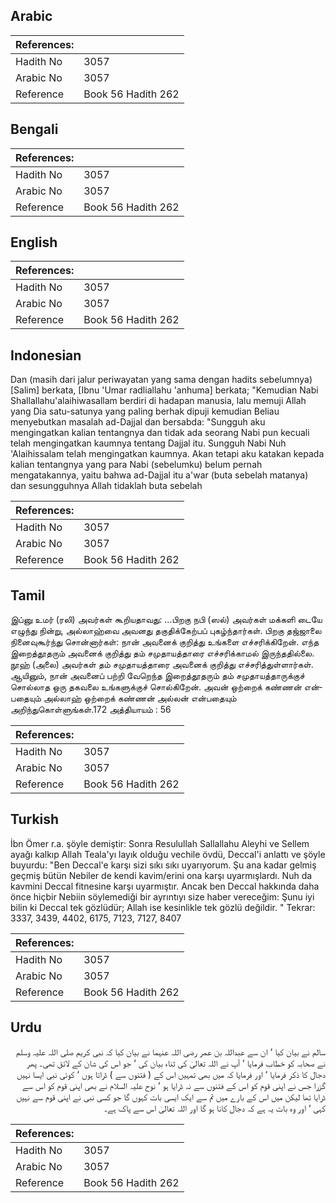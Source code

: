 ## Arabic


<div dir="rtl" lang="ar" style={{fontSize:'larger',backgroundColor:'#f8f9fa',padding:20}}>

</div>
<div style={{backgroundColor:'#f8f9fa',padding:20, marginBottom: 10}}><table> <thead> <tr> <th>References:</th> <th></th> </tr> </thead> <tbody><tr><td>Hadith No</td><td>3057</td></tr><tr><td>Arabic No</td><td>3057</td></tr><tr><td>Reference</td><td>Book 56 Hadith 262</td></tr></tbody></table></div>

## Bengali


<div dir="ltr" lang="bn" style={{fontSize:'larger',backgroundColor:'#f8f9fa',padding:20}}>

</div>
<div style={{backgroundColor:'#f8f9fa',padding:20, marginBottom: 10}}><table> <thead> <tr> <th>References:</th> <th></th> </tr> </thead> <tbody><tr><td>Hadith No</td><td>3057</td></tr><tr><td>Arabic No</td><td>3057</td></tr><tr><td>Reference</td><td>Book 56 Hadith 262</td></tr></tbody></table></div>

## English


<div dir="ltr" lang="en" style={{fontSize:'larger',backgroundColor:'#f8f9fa',padding:20}}>

</div>
<div style={{backgroundColor:'#f8f9fa',padding:20, marginBottom: 10}}><table> <thead> <tr> <th>References:</th> <th></th> </tr> </thead> <tbody><tr><td>Hadith No</td><td>3057</td></tr><tr><td>Arabic No</td><td>3057</td></tr><tr><td>Reference</td><td>Book 56 Hadith 262</td></tr></tbody></table></div>

## Indonesian


<div dir="ltr" lang="id" style={{fontSize:'larger',backgroundColor:'#f8f9fa',padding:20}}>
Dan (masih dari jalur periwayatan yang sama dengan hadits sebelumnya) [Salim] berkata, [Ibnu 'Umar radliallahu 'anhuma] berkata; "Kemudian Nabi Shallallahu'alaihiwasallam berdiri di hadapan manusia, lalu memuji Allah yang Dia satu-satunya yang paling berhak dipuji kemudian Beliau menyebutkan masalah ad-Dajjal dan bersabda: "Sungguh aku mengingatkan kalian tentangnya dan tidak ada seorang Nabi pun kecuali telah mengingatkan kaumnya tentang Dajjal itu. Sungguh Nabi Nuh 'Alaihissalam telah mengingatkan kaumnya. Akan tetapi aku katakan kepada kalian tentangnya yang para Nabi (sebelumku) belum pernah mengatakannya, yaitu bahwa ad-Dajjal itu a'war (buta sebelah matanya) dan sesungguhnya Allah tidaklah buta sebelah
</div>
<div style={{backgroundColor:'#f8f9fa',padding:20, marginBottom: 10}}><table> <thead> <tr> <th>References:</th> <th></th> </tr> </thead> <tbody><tr><td>Hadith No</td><td>3057</td></tr><tr><td>Arabic No</td><td>3057</td></tr><tr><td>Reference</td><td>Book 56 Hadith 262</td></tr></tbody></table></div>

## Tamil


<div dir="ltr" lang="ta" style={{fontSize:'larger',backgroundColor:'#f8f9fa',padding:20}}>
இப்னு உமர் (ரலி) அவர்கள் கூறியதாவது: ...பிறகு நபி (ஸல்) அவர்கள் மக்களி டையே எழுந்து நின்று, அல்லாஹ்வை அவனது தகுதிக்கேற்பப் புகழ்ந்தார்கள். பிறகு தஜ்ஜாலை நினைவுகூர்ந்து சொன்னார்கள்: நான் அவனைக் குறித்து உங்களை எச்சரிக்கிறேன். எந்த இறைத்தூதரும் அவனைக் குறித்து தம் சமுதாயத்தாரை எச்சரிக்காமல் இருந்ததில்லை. நூஹ் (அலை) அவர்கள் தம் சமுதாயத்தாரை அவனைக் குறித்து எச்சரித்துள்ளார்கள். ஆயினும், நான் அவனைப் பற்றி வேறெந்த இறைத்தூதரும் தம் சமுதாயத்தாருக்குச் சொல்லாத ஒரு தகவலை உங்களுக்குச் சொல்கிறேன். அவன் ஒற்றைக் கண்ணன் என்பதையும் அல்லாஹ் ஒற்றைக் கண்ணன் அல்லன் என்பதையும் அறிந்துகொள்ளுங்கள்.172 அத்தியாயம் : 56
</div>
<div style={{backgroundColor:'#f8f9fa',padding:20, marginBottom: 10}}><table> <thead> <tr> <th>References:</th> <th></th> </tr> </thead> <tbody><tr><td>Hadith No</td><td>3057</td></tr><tr><td>Arabic No</td><td>3057</td></tr><tr><td>Reference</td><td>Book 56 Hadith 262</td></tr></tbody></table></div>

## Turkish


<div dir="ltr" lang="tr" style={{fontSize:'larger',backgroundColor:'#f8f9fa',padding:20}}>
İbn Ömer r.a. şöyle demiştir: Sonra Resulullah Sallallahu Aleyhi ve Sellem ayağı kalkıp Allah Teala'yı layık olduğu vechile övdü, Deccal'i anlattı ve şöyle buyurdu: "Ben Deccal'e karşı sizi sıkı sıkı uyarıyorum. Şu ana kadar gelmiş geçmiş bütün Nebiler de kendi kavim/erini ona karşı uyarmışlardı. Nuh da kavmini Deccal fitnesine karşı uyarmıştır. Ancak ben Deccal hakkında daha önce hiçbir Nebiin söylemediği bir ayrıntıyı size haber vereceğim: Şunu iyi bilin ki Deccal tek gözlüdür; Allah ise kesinlikle tek gözlü değildir. " Tekrar: 3337, 3439, 4402, 6175, 7123, 7127, 8407
</div>
<div style={{backgroundColor:'#f8f9fa',padding:20, marginBottom: 10}}><table> <thead> <tr> <th>References:</th> <th></th> </tr> </thead> <tbody><tr><td>Hadith No</td><td>3057</td></tr><tr><td>Arabic No</td><td>3057</td></tr><tr><td>Reference</td><td>Book 56 Hadith 262</td></tr></tbody></table></div>

## Urdu


<div dir="rtl" lang="ur" style={{fontSize:'larger',backgroundColor:'#f8f9fa',padding:20}}>
سالم نے بیان کیا ‘ ان سے عبداللہ بن عمر رضی اللہ عنہما نے بیان کیا کہ نبی کریم صلی اللہ علیہ وسلم نے صحابہ کو خطاب فرمایا ‘ آپ نے اللہ تعالیٰ کی ثناء بیان کی ‘ جو اس کی شان کے لائق تھی۔ پھر دجال کا ذکر فرمایا ‘ اور فرمایا کہ میں بھی تمہیں اس کے ( فتنوں سے ) ڈراتا ہوں ‘ کوئی نبی ایسا نہیں گزرا جس نے اپنی قوم کو اس کے فتنوں سے نہ ڈرایا ہو ‘ نوح علیہ السلام نے بھی اپنی قوم کو اس سے ڈرایا تھا لیکن میں اس کے بارے میں تم سے ایک ایسی بات کہوں گا جو کسی نبی نے اپنی قوم سے نہیں کہی ‘ اور وہ بات یہ ہے کہ دجال کانا ہو گا اور اللہ تعالیٰ اس سے پاک ہے۔
</div>
<div style={{backgroundColor:'#f8f9fa',padding:20, marginBottom: 10}}><table> <thead> <tr> <th>References:</th> <th></th> </tr> </thead> <tbody><tr><td>Hadith No</td><td>3057</td></tr><tr><td>Arabic No</td><td>3057</td></tr><tr><td>Reference</td><td>Book 56 Hadith 262</td></tr></tbody></table></div>